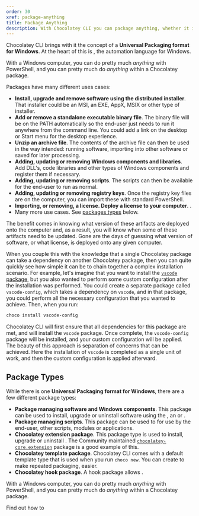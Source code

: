 ```yaml
---
order: 30
xref: package-anything
title: Package Anything
description: With Chocolatey CLI you can package anything, whether it is installers, application, zip, scripts, etc.
---
```


Chocolatey CLI brings with it the concept of a **Universal Packaging format for Windows**. At the heart of this is <Xref title="PowerShell" value="packaging-for-the-masses" />, the automation language for Windows.

With a Windows computer, you can do pretty much _anything_ with PowerShell, and you can pretty much do _anything_ within a Chocolatey package.

Packages have many different uses cases:

- **Install, upgrade and remove software using the distributed installer**. That installer could be an MSI, an EXE, AppX, MSIX or other type of installer.
- **Add or remove a standalone executable binary file**. The binary file will be on the PATH automatically so the end-user just needs to run it anywhere from the command line. You could add a link on the desktop or Start menu for the desktop experience.
- **Unzip an archive file**. The contents of the archive file can then be used in the way intended: running software, importing into other software or saved for later processing.
- **Adding, updating or removing Windows components and libraries**. Add DLL's, code libraries and other types of Windows components and register them if necessary.
- **Adding, updating or removing scripts**. The scripts can then be available for the end-user to run as normal.
- **Adding, updating or removing registry keys**. Once the registry key files are on the computer, you can import these with standard PowerShell.
- **Importing, or removing, a license. Deploy a license to your computer**. <Xref title="We use this type of package to ensure Chocolatey for Business is licensed" value="organizational-deployment-guide" anchor="exercise-4-create-a-package-for-the-license" />.
- Many more use cases. See [packages types](#package-types) below.

The benefit comes in knowing what version of these artifacts are deployed onto the computer and, as a result, you will know when some of these artifacts need to be updated. Gone are the days of guessing what version of software, or what license, is deployed onto any given computer.

When you couple this with the knowledge that a single Chocolatey package can take a dependency on another Chocolatey package, then you can quite quickly see how simple it can be to chain together a complex installation scenario. For example, let's imagine that you want to install the [`vscode` package](https://community.chocolatey.org/packages/vscode), but you also wanted to perform some custom configuration after the installation was performed. You could create a separate package called `vscode-config`, which takes a dependency on `vscode`, and in that package, you could perform all the necessary configuration that you wanted to achieve. Then, when you run:

```powershell
choco install vscode-config
```

Chocolatey CLI will first ensure that all dependencies for this package are met, and will install the `vscode` package. Once complete, the `vscode-config` package will be installed, and your custom configuration will be applied. The beauty of this approach is separation of concerns that can be achieved. Here the installation of `vscode` is completed as a single unit of work, and then the custom configuration is applied afterward.

## Package Types

While there is one **Universal Packaging format for Windows**, there are a few different package types:

- **Package managing software and Windows components**. This package can be used to install, upgrade or uninstall software using the <Xref title="native installer" value="howto-create-msi-package" />, an <Xref title="archive file" value="howto-create-zip-package" /> or <Xref title="standalone executable binary file" value="howto-create-cli-package" />.
- **Package managing scripts**. This package can be used to <Xref title="add scripts and other code to the computer" value="howto-create-script-package" /> for use by the end-user, other scripts, modules or applications.
- **Chocolatey extension package**. This package type is used to install, upgrade or uninstall <Xref title="custom PowerShell code that is used by other Chocolatey packages" value="howto-create-extension-package" />. The Community maintained [`chocolatey-core.extension`](https://community.chocolatey.org/packages/chocolatey-core.extension) package is a good example of this.
- **Chocolatey template package**. Chocolatey CLI comes with a default template type that is used when you run `choco new`. You can create <Xref title="your own templates" value="howto-create-package-template" /> to make repeated packaging, easier.
- **Chocolatey hook package**. A hook package allows <Xref title="custom scripts to be run at the start, or end, of Chocolatey CLI packaging operations" value="howto-create-hook-package" />.

With a Windows computer, you can do pretty much _anything_ with PowerShell, and you can pretty much do _anything_ within a Chocolatey package.

Find out how to <Xref title="create your own Chocolatey package" value="package-creation" />
